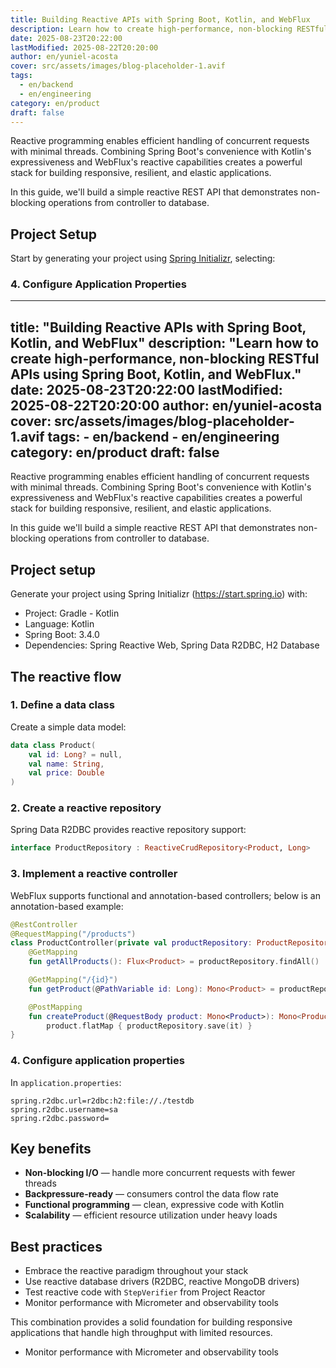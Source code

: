 ```yaml
---
title: Building Reactive APIs with Spring Boot, Kotlin, and WebFlux
description: Learn how to create high-performance, non-blocking RESTful APIs using the powerful combination of Spring Boot, Kotlin, and WebFlux.
date: 2025-08-23T20:22:00
lastModified: 2025-08-22T20:20:00
author: en/yuniel-acosta
cover: src/assets/images/blog-placeholder-1.avif
tags:
  - en/backend
  - en/engineering
category: en/product
draft: false
---
```

Reactive programming enables efficient handling of concurrent requests with minimal threads. Combining Spring Boot's convenience with Kotlin's expressiveness and WebFlux's reactive capabilities creates a powerful stack for building responsive, resilient, and elastic applications.

In this guide, we'll build a simple reactive REST API that demonstrates non-blocking operations from controller to database.

## Project Setup

Start by generating your project using [Spring Initializr](https://start.spring.io/), selecting:
### 4. Configure Application Properties
---
title: "Building Reactive APIs with Spring Boot, Kotlin, and WebFlux"
description: "Learn how to create high-performance, non-blocking RESTful APIs using Spring Boot, Kotlin, and WebFlux."
date: 2025-08-23T20:22:00
lastModified: 2025-08-22T20:20:00
author: en/yuniel-acosta
cover: src/assets/images/blog-placeholder-1.avif
tags:
    - en/backend
    - en/engineering
category: en/product
draft: false
---

Reactive programming enables efficient handling of concurrent requests with minimal threads. Combining Spring Boot's convenience with Kotlin's expressiveness and WebFlux's reactive capabilities creates a powerful stack for building responsive, resilient, and elastic applications.

In this guide we'll build a simple reactive REST API that demonstrates non-blocking operations from controller to database.

## Project setup

Generate your project using Spring Initializr (https://start.spring.io) with:

- Project: Gradle - Kotlin
- Language: Kotlin
- Spring Boot: 3.4.0
- Dependencies: Spring Reactive Web, Spring Data R2DBC, H2 Database

## The reactive flow

### 1. Define a data class

Create a simple data model:

```kotlin
data class Product(
    val id: Long? = null,
    val name: String,
    val price: Double
)
```

### 2. Create a reactive repository

Spring Data R2DBC provides reactive repository support:

```kotlin
interface ProductRepository : ReactiveCrudRepository<Product, Long>
```

### 3. Implement a reactive controller

WebFlux supports functional and annotation-based controllers; below is an annotation-based example:

```kotlin
@RestController
@RequestMapping("/products")
class ProductController(private val productRepository: ProductRepository) {
    @GetMapping
    fun getAllProducts(): Flux<Product> = productRepository.findAll()

    @GetMapping("/{id}")
    fun getProduct(@PathVariable id: Long): Mono<Product> = productRepository.findById(id)

    @PostMapping
    fun createProduct(@RequestBody product: Mono<Product>): Mono<Product> =
        product.flatMap { productRepository.save(it) }
}
```

### 4. Configure application properties

In `application.properties`:

```properties
spring.r2dbc.url=r2dbc:h2:file://./testdb
spring.r2dbc.username=sa
spring.r2dbc.password=
```

## Key benefits

- **Non-blocking I/O** — handle more concurrent requests with fewer threads
- **Backpressure-ready** — consumers control the data flow rate
- **Functional programming** — clean, expressive code with Kotlin
- **Scalability** — efficient resource utilization under heavy loads

## Best practices

- Embrace the reactive paradigm throughout your stack
- Use reactive database drivers (R2DBC, reactive MongoDB drivers)
- Test reactive code with `StepVerifier` from Project Reactor
- Monitor performance with Micrometer and observability tools

This combination provides a solid foundation for building responsive applications that handle high throughput with limited resources.
- Monitor performance with Micrometer and observability tools
